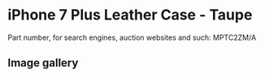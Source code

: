 
# iPhone 7 Plus Leather Case - Taupe

Part number, for search engines, auction websites and such: MPTC2ZM/A

## Image gallery

<div style={{ width: "768px" }}>
  <GalleryComponent
    images={[
      {
        original: "/everysource/MPTC2.png",
        thumbnail: "/everypreview/MPTC2.png",
      },
      {
        original: "/everysource/MPTC2_AV1_GOLD.png",
        thumbnail: "/everypreview/MPTC2_AV1_GOLD.png",
      },
      {
        original: "/everysource/MPTC2_AV1_JET_BLACK.png",
        thumbnail: "/everypreview/MPTC2_AV1_JET_BLACK.png",
      },
      {
        original: "/everysource/MPTC2_AV1_RED.png",
        thumbnail: "/everypreview/MPTC2_AV1_RED.png",
      },
      {
        original: "/everysource/MPTC2_AV1_SILVER.png",
        thumbnail: "/everypreview/MPTC2_AV1_SILVER.png",
      },
      {
        original: "/everysource/MPTC2_AV2.png",
        thumbnail: "/everypreview/MPTC2_AV2.png",
      }
    ]}
  />
</div>